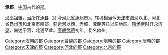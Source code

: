 {{unreferenced|time=2013-2-5}}
'''涿郡'''，[[中国|中国]]古代的[[郡|郡]]。

[[汉高祖|汉高祖]]置，[[治所|治所]]在[[涿县|涿县]]（即今[[河北省|河北省]][[涿州市|涿州市]]）。辖境相当今[[天津市|天津市]][[海河|海河]]以北、河北省[[霸州市|霸州市]]和北京市南部，[[蓟运河|蓟运河]]以西，赤城、涿鹿等县以东地区。[[隋炀帝|隋炀帝]]时开[[永济渠|永济渠]]，南达于河，北通至此。[[唐朝|唐朝]][[武德|武德]]初年，复名幽州。

{{西汉行政区划|nocat}}
{{東漢行政區劃|nocat}}
{{三國行政區劃|nocat}}
{{隋朝行政區劃|nocat}}
{{中国古代行政区划小作品}}
{{DEFAULTSORT:Z}}
[[Category:汉朝的郡|Category:汉朝的郡]]
[[Category:曹魏的郡|Category:曹魏的郡]]
[[Category:隋朝的郡|Category:隋朝的郡]]
[[Category:唐朝的郡|Category:唐朝的郡]]
[[Category:天津的郡|Category:天津的郡]]
[[Category:河北的郡|Category:河北的郡]]
[[Category:北京的郡|Category:北京的郡]]